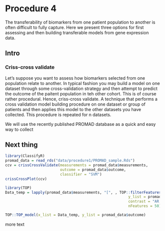 # Procedure 4

The transferability of biomarkers from one patient population to another is often difficult to fully capture. Here we present three options for first assessing and then building transferable models from gene expression data.

## Intro

### Criss-cross validate

Let's suppose you want to assess how biomarkers selected from one population relate to another. In typical fashion you may build a model on one dataset through some cross-validation strategy and then attempt to predict the outcome of the paitent population in teh other cohort. This is of course rather procedural. Hence, criss-cross validate. A technique that performs a cross validation model building procedure on one dataset or group of patients and then applies this model to the other datasets you have collected. This procedure is repeated for n datasets.

We will use the recently published PROMAD database as a quick and easy way to collect 

## Next thing

```r
library(ClassifyR)
promad_data = read_rds("data/procedure1/PROMAD_sample.Rds")
ccv = crissCrossValidate(measurements = promad_data$measurements, 
                         outcome = promad_data$outcome,
                         classifier = "SVM")
crissCrossPlot(ccv)

library(TOP)
Data_temp = lapply(promad_data$measurements, "[", , TOP::filterFeatures(x_list = promad_data$measurements, 
                                                        y_list = promad_data$outcome, 
                                                        contrast = "AR - Control", 
                                                        nFeatures = 50))

TOP::TOP_model(x_list = Data_temp, y_list = promad_data$outcome)
```



more text
